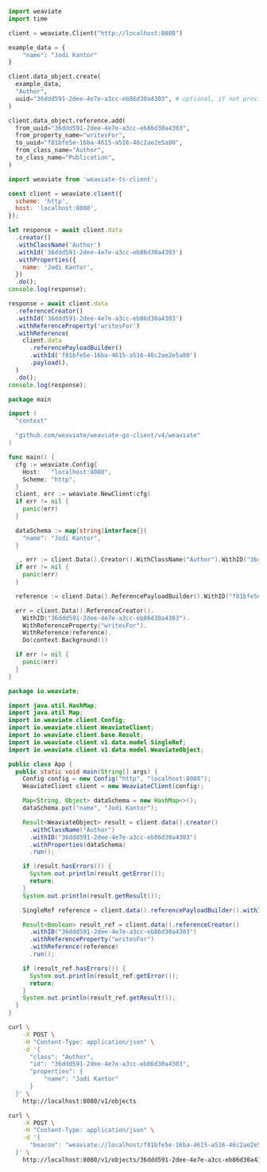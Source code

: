 
<Tabs groupId="languages">
<TabItem value="py" label="Python">

```python
import weaviate
import time

client = weaviate.Client("http://localhost:8080")

example_data = {
    "name": "Jodi Kantor"
}

client.data_object.create(
  example_data,
  "Author",
  uuid="36ddd591-2dee-4e7e-a3cc-eb86d30a4303", # optional, if not provided one is going to be generated
)

client.data_object.reference.add(
  from_uuid="36ddd591-2dee-4e7e-a3cc-eb86d30a4303",
  from_property_name="writesFor",
  to_uuid="f81bfe5e-16ba-4615-a516-46c2ae2e5a80",
  from_class_name="Author",
  to_class_name="Publication",
)
```

</TabItem>
<TabItem value="js" label="JS/TS Client v2">

```js
import weaviate from 'weaviate-ts-client';

const client = weaviate.client({
  scheme: 'http',
  host: 'localhost:8080',
});

let response = await client.data
  .creator()
  .withClassName('Author')
  .withId('36ddd591-2dee-4e7e-a3cc-eb86d30a4303')
  .withProperties({
    name: 'Jodi Kantor',
  })
  .do();
console.log(response);

response = await client.data
  .referenceCreator()
  .withId('36ddd591-2dee-4e7e-a3cc-eb86d30a4303')
  .withReferenceProperty('writesFor')
  .withReference(
    client.data
      .referencePayloadBuilder()
      .withId('f81bfe5e-16ba-4615-a516-46c2ae2e5a80')
      .payload(),
  )
  .do();
console.log(response);
```

</TabItem>
<TabItem value="go" label="Go">

```go
package main

import (
  "context"

  "github.com/weaviate/weaviate-go-client/v4/weaviate"
)

func main() {
  cfg := weaviate.Config{
    Host:   "localhost:8080",
    Scheme: "http",
  }
  client, err := weaviate.NewClient(cfg)
  if err != nil {
    panic(err)
  }

  dataSchema := map[string]interface{}{
    "name": "Jodi Kantor",
  }

  _, err := client.Data().Creator().WithClassName("Author").WithID("36ddd591-2dee-4e7e-a3cc-eb86d30a4303").WithProperties(dataSchema).Do(context.Background())
  if err != nil {
    panic(err)
  }

  reference := client.Data().ReferencePayloadBuilder().WithID("f81bfe5e-16ba-4615-a516-46c2ae2e5a80").Payload()

  err = client.Data().ReferenceCreator().
    WithID("36ddd591-2dee-4e7e-a3cc-eb86d30a4303").
    WithReferenceProperty("writesFor").
    WithReference(reference).
    Do(context.Background())

  if err != nil {
    panic(err)
  }
}
```

</TabItem>
<TabItem value="java" label="Java">

```java
package io.weaviate;

import java.util.HashMap;
import java.util.Map;
import io.weaviate.client.Config;
import io.weaviate.client.WeaviateClient;
import io.weaviate.client.base.Result;
import io.weaviate.client.v1.data.model.SingleRef;
import io.weaviate.client.v1.data.model.WeaviateObject;

public class App {
  public static void main(String[] args) {
    Config config = new Config("http", "localhost:8080");
    WeaviateClient client = new WeaviateClient(config);

    Map<String, Object> dataSchema = new HashMap<>();
    dataSchema.put("name", "Jodi Kantor");

    Result<WeaviateObject> result = client.data().creator()
      .withClassName("Author")
      .withID("36ddd591-2dee-4e7e-a3cc-eb86d30a4303")
      .withProperties(dataSchema)
      .run();

    if (result.hasErrors()) {
      System.out.println(result.getError());
      return;
    }
    System.out.println(result.getResult());

    SingleRef reference = client.data().referencePayloadBuilder().withID("f81bfe5e-16ba-4615-a516-46c2ae2e5a80").payload();

    Result<Boolean> result_ref = client.data().referenceCreator()
      .withID("36ddd591-2dee-4e7e-a3cc-eb86d30a4303")
      .withReferenceProperty("writesFor")
      .withReference(reference)
      .run();

    if (result_ref.hasErrors()) {
      System.out.println(result_ref.getError());
      return;
    }
    System.out.println(result_ref.getResult());
  }
}
```

</TabItem>
<TabItem value="curl" label="Curl">

```bash
curl \
    -X POST \
    -H "Content-Type: application/json" \
    -d '{
      "class": "Author",
      "id": "36ddd591-2dee-4e7e-a3cc-eb86d30a4303",
      "properties": {
          "name": "Jodi Kantor"
      }
  }' \
    http://localhost:8080/v1/objects

curl \
    -X POST \
    -H "Content-Type: application/json" \
    -d '{
      "beacon": "weaviate://localhost/f81bfe5e-16ba-4615-a516-46c2ae2e5a80"
  }' \
    http://localhost:8080/v1/objects/36ddd591-2dee-4e7e-a3cc-eb86d30a4303/references/writesFor
```

</TabItem>
</Tabs>

